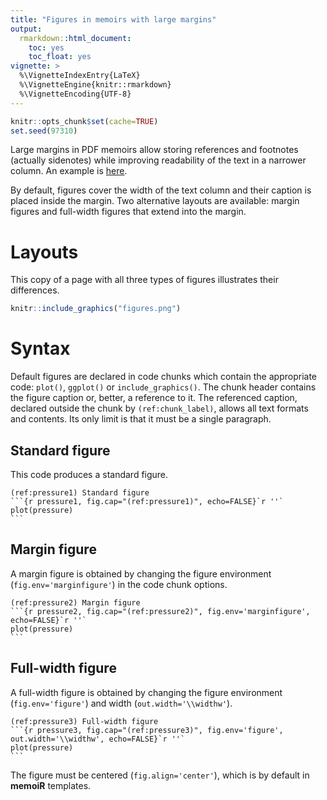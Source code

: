 ```yaml
---
title: "Figures in memoirs with large margins"
output: 
  rmarkdown::html_document:
    toc: yes
    toc_float: yes
vignette: >
  %\VignetteIndexEntry{LaTeX}
  %\VignetteEngine{knitr::rmarkdown}
  %\VignetteEncoding{UTF-8}
---
```


```r
knitr::opts_chunk$set(cache=TRUE)
set.seed(97310)
```

Large margins in PDF memoirs allow storing references and footnotes (actually sidenotes) while improving readability of the text in a narrower column.
An example is [here](https://ericmarcon.github.io/MesuresBioDiv2/MesuresBD.pdf).

By default, figures cover the width of the text column and their caption is placed inside the margin.
Two alternative layouts are available: margin figures and full-width figures that extend into the margin.

# Layouts

This copy of a page with all three types of figures illustrates their differences.
```r
knitr::include_graphics("figures.png")
```


# Syntax

Default figures are declared in code chunks which contain the appropriate code: `plot()`, `ggplot()` or `include_graphics()`.
The chunk header contains the figure caption or, better, a reference to it.
The referenced caption, declared outside the chunk by `(ref:chunk_label)`, allows all text formats and contents.
Its only limit is that it must be a single paragraph.

## Standard figure

This code produces a standard figure.

````
(ref:pressure1) Standard figure
```{r pressure1, fig.cap="(ref:pressure1)", echo=FALSE}`r ''`
plot(pressure)
```
````

## Margin figure

A margin figure is obtained by changing the figure environment (`fig.env='marginfigure'`) in the code chunk options.

````
(ref:pressure2) Margin figure
```{r pressure2, fig.cap="(ref:pressure2)", fig.env='marginfigure', echo=FALSE}`r ''`
plot(pressure)
```
````

## Full-width figure

A full-width figure is obtained by changing the figure environment (`fig.env='figure'`) and width (`out.width='\\widthw'`).

````
(ref:pressure3) Full-width figure
```{r pressure3, fig.cap="(ref:pressure3)", fig.env='figure', out.width='\\widthw', echo=FALSE}`r ''`
plot(pressure)
```
````

The figure must be centered (`fig.align='center'`), which is by default in **memoiR** templates.
